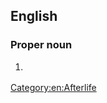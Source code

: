 ==English==

===Proper noun===
{{en-proper noun|head=[[final|Final]] [[judgment|Judgment]]}}

# {{lb|en|religion}} {{synonym of|en|judgement day}}

[[Category:en:Afterlife]]